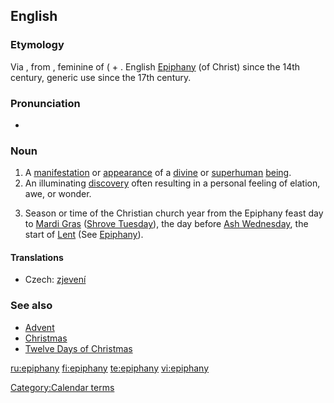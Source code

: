 {{see|Epiphany}}
==English==

===Etymology===
Via {{OF.}} {{term|epiphanie}}, {{L.}} {{term|epiphania}} from {{Gr.}} {{term|sc=polytonic|ἐπιφάνεια|tr=epifáneia||manifestation, striking appearance}}, {{term|sc=polytonic|-εια|tr=-eia}} feminine of {{term|sc=polytonic|ἐπιφαίνω|tr=epifaíonō||appear, display}} ({{term|sc=polytonic|ἐπι-|tr=epi-}} + {{term|sc=polytonic|φαίνω|tr=faínō||shine, appear}}. English [[Epiphany]] (of Christ) since the 14th century, generic use since the 17th century.

===Pronunciation===
*{{audio|en-us-epiphany.ogg|Audio (US)}}

===Noun===
{{en-noun|epiphanies}}

# A [[manifestation]] or [[appearance]] of a [[divine]] or [[superhuman]] [[being]].
# An illuminating [[discovery]] often resulting in a personal feeling of elation, awe, or wonder.
# {{Christianity}} Season or time of the Christian church year from the Epiphany feast day to [[Mardi Gras]] ([[Shrove Tuesday]]), the day before [[Ash Wednesday]], the start of [[Lent]] (See [[Epiphany]]).

====Translations====
{{trans-top|manifestation or appearance of a divine or superhuman being}}
*Czech: [[zjevení]] {{n}}
{{trans-mid}}
{{trans-bottom}}

===See also===
*[[Advent]]
*[[Christmas]]
*[[Twelve Days of Christmas]]

[[Category:Calendar terms]]

[[ru:epiphany]]
[[fi:epiphany]]
[[te:epiphany]]
[[vi:epiphany]]